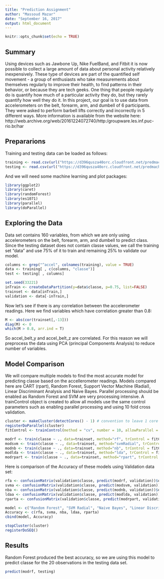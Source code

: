 ```yaml
---
title: "Prediction Assignment"
author: "Massoud Mazar"
date: "September 16, 2017"
output: html_document
---
```


```r
knitr::opts_chunk$set(echo = TRUE)
```

## Summary

Using devices such as Jawbone Up, Nike FuelBand, and Fitbit it is now possible to collect a large amount of data about personal activity relatively inexpensively. These type of devices are part of the quantified self movement - a group of enthusiasts who take measurements about themselves regularly to improve their health, to find patterns in their behavior, or because they are tech geeks. One thing that people regularly do is quantify how much of a particular activity they do, but they rarely quantify how well they do it. In this project, our goal is to use data from accelerometers on the belt, forearm, arm, and dumbell of 6 participants. They were asked to perform barbell lifts correctly and incorrectly in 5 different ways. More information is available from the website here: http://web.archive.org/web/20161224072740/http:/groupware.les.inf.puc-rio.br/har

## Prepararions

Training and testing data can be loaded as follows:

```r
training <- read.csv(url("https://d396qusza40orc.cloudfront.net/predmachlearn/pml-training.csv"))
testing <- read.csv(url("https://d396qusza40orc.cloudfront.net/predmachlearn/pml-testing.csv"))
```

And we will need some machine learning and plot packages:

```r
library(ggplot2)
library(caret)
library(randomForest)
library(es1071)
library(parallel)
library(doParallel)
```

## Exploring the Data

Data set contains 160 variables, from which we are only using accelerometers on the belt, forearm, arm, and dumbell to predict class. Since the testing dataset does not contain classe values, we call the training set "data" and use 75% of it to train and remaining 25% to validate our model.

```r
columns <- grep("^accel", colnames(training), value = TRUE)
data <- training[ , c(columns, "classe")]
test <- testing[ , columns]

set.seed(33221)
inTrain <- createDataPartition(y=data$classe, p=0.75, list=FALSE)
trainset <- data[inTrain,]
validation <- data[-inTrain,]
```

Now let's see if there is any correlation between the accelerometer readings. Here we find variables which have correlation greater than 0.8:

```r
M <- abs(cor(trainset[,-13]))
diag(M) <- 0
which(M > 0.8, arr.ind = T)
```

So accel_belt_y and accel_belt_z are correlated. For this reason we will preprocess the data using PCA (principal Components Analysis) to reduce number of variables.

## Model Comparison

We will compare multiple models to find the most accurate model for predicting classe based on the accellerometer readings. Models compared here are CART (rpart), Random Forest, Support Vector Machine (Radial), Linear Discriminant Analysis and Naive Bayes. Parallel processing should be enabled as Random Forest and SVM are very processing intensive. A trainControl object is created to allow all models use the same control parameters such as enabling parallel processing and using 10 fold cross validation.

```r
cluster <- makeCluster(detectCores() - 1) # convention to leave 1 core for OS
registerDoParallel(cluster)
fitControl <- trainControl(method = "cv", number = 10, allowParallel = TRUE, preProcOptions="pca")

modrf <- train(classe ~ ., data=trainset, method="rf", trControl = fitControl)
modsvm <- train(classe ~ ., data=trainset, method="svmRadial", trControl = fitControl)
modnb <- train(classe ~ ., data=trainset, method="nb", trControl = fitControl)
modlda <- train(classe ~ ., data=trainset, method="lda", trControl = fitControl)
modrpart <- train(classe ~ ., data=trainset, method="rpart", trControl = fitControl)
```

Here is comparison of the Accuracy of these models using Validation data set:

```r
rfa <- confusionMatrix(validation$classe, predict(modrf, validation))$overall['Accuracy']
svma <- confusionMatrix(validation$classe, predict(modsvm, validation))$overall['Accuracy']
nba <- confusionMatrix(validation$classe, predict(modnb, validation))$overall['Accuracy']
ldaa <- confusionMatrix(validation$classe, predict(modlda, validation))$overall['Accuracy']
rparta <- confusionMatrix(validation$classe, predict(modrpart, validation))$overall['Accuracy']

model <- c("Random Forest", "SVM Radial", "Naive Bayes", "Linear Discriminant Analysis", "CART")
Accuracy <- c(rfa, svma, nba, ldaa, rparta)
cbind(model, Accuracy)
```

```r
stopCluster(cluster)
registerDoSEQ()
```
## Results

Random Forest produced the best accuracy, so we are using this model to predict classe for the 20 observations in the testing data set.

```r
predict(modrf, testing)
```
